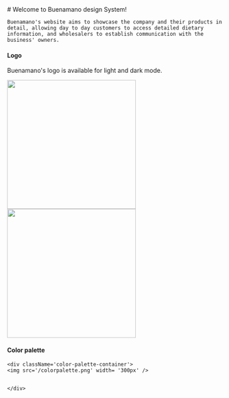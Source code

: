 
<Meta title="Welcome!" />

<div className="sb-container">
  <div className='sb-section-title'>
    # Welcome to Buenamano design System!

    Buenamano's website aims to showcase the company and their products in detail, allowing day to day customers to access detailed dietary information, and wholesalers to establish communication with the business' owners.

  </div>

  <div className="sb-section">
      <div className="sb-section-item">
      <div>
        <h4 className="sb-section-item-heading">Logo</h4>
        <p className="sb-section-item-paragraph">Buenamano's logo is available for light and dark mode.</p>
        <div className= 'logos-container flex gap-4'>
        <img src='/logo.png' width= '300px'/>
        <div className='dark-mode'>
        <img src='/logo-dark.png' width='300px'className='black-background'/> 
        </div>
        </ div>
      </div>
    </div>
    </div>
</div>

<div className='color-palette'>
    <h4>Color palette</h4>

    <div className='color-palette-container'>
    <img src='/colorpalette.png' width= '300px' />


    </div>

</div>
<style>
  {`

.black-background{
background-color: #000000;
width: '300px';
}
.sb-container {
margin-bottom: 48px;
}

.sb-section {
width: 100%;
display: flex;
flex-direction: row;
gap: 20px;
}

img {
object-fit: cover;
}

.sb-section-title {
margin-bottom: 32px;
}

.sb-section a:not(h1 a, h2 a, h3 a) {
font-size: 14px;
}

.sb-section-item, .sb-grid-item {
flex: 1;
display: flex;
flex-direction: column;
}

.sb-section-item-heading {
padding-top: 20px !important;
padding-bottom: 5px !important;
margin: 0 !important;
}
.sb-section-item-paragraph {
margin: 0;
padding-bottom: 10px;
}

.sb-features-grid {
display: grid;
grid-template-columns: repeat(2, 1fr);
grid-gap: 32px 20px;
}

.sb-socials {
display: grid;
grid-template-columns: repeat(4, 1fr);
}

.sb-socials p {
margin-bottom: 10px;
}

.sb-explore-image {
max-height: 32px;
align-self: flex-start;
}

.sb-addon {
width: 100%;
display: flex;
align-items: center;
position: relative;
background-color: #EEF3F8;
border-radius: 5px;
border: 1px solid rgba(0, 0, 0, 0.05);
background: #EEF3F8;
height: 180px;
margin-bottom: 48px;
overflow: hidden;
}

.sb-addon-text {
padding-left: 48px;
max-width: 240px;
}

.sb-addon-text h4 {
padding-top: 0px;
}

.sb-addon-img {
position: absolute;
left: 345px;
top: 0;
height: 100%;
width: 200%;
overflow: hidden;
}

.sb-addon-img img {
width: 650px;
transform: rotate(-15deg);
margin-left: 40px;
margin-top: -72px;
box-shadow: 0 0 1px rgba(255, 255, 255, 0);
backface-visibility: hidden;
}

@media screen and (max-width: 800px) {
.sb-addon-img {
left: 300px;
}
}

@media screen and (max-width: 600px) {
.sb-section {
flex-direction: column;
}

    .sb-features-grid {
      grid-template-columns: repeat(1, 1fr);
    }

    .sb-socials {
      grid-template-columns: repeat(2, 1fr);
    }

    .sb-addon {
      height: 280px;
      align-items: flex-start;
      padding-top: 32px;
      overflow: hidden;
    }

    .sb-addon-text {
      padding-left: 24px;
    }

    .sb-addon-img {
      right: 0;
      left: 0;
      top: 130px;
      bottom: 0;
      overflow: hidden;
      height: auto;
      width: 124%;
    }

    .sb-addon-img img {
      width: 1200px;
      transform: rotate(-12deg);
      margin-left: 0;
      margin-top: 48px;
      margin-bottom: -40px;
      margin-left: -24px;
    }

}
`}

</style>
